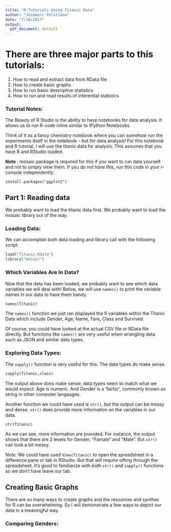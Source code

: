 ```yaml
---
title: "R-Tutorials Using Titanic Data"
author: "Josemari Feliciano"
date: "7/10/2017"
output:
  pdf_document: default
---
```


# There are three major parts to this tutorials:

1.  How to read and extract data from RData file
2.  How to create basic graphs 
3.  How to run basic descriptive statistics
4.  How to run and read results of inferential statistics

### Tutorial Notes:  

The Beauty of R Studio is the ability to have notebooks for data analysis.  It allows us to run R-code inline similar to IPython Notebooks.  

Think of it as a fancy chemistry notebook where you can somehow run the experiments itself in the notebook -- but for data analysis!  For this notebook and R tutorial, I will use the titanic data for analysis.  This assumes that you have R and RStudio loaded.  


__Note__ :  mosaic package is required for this if you want to run data yourself and not to simply view them.   If you do not have this, run this code in your r-console independently:  

```
install.packages("ggplot2")
``` 



  
  
## Part 1:  Reading data  

We probably want to load the titanic data first. We probably want to load the mosaic library out of the way.  

### Loading Data:
We can accomplish both data loading and library call with the following script:

```r
load("Titanic.Rdata")
library("mosaic")
```
  
### Which Variables Are In Data?  
Now that the data has been loaded, we probably want to see which data variables we will deal with!  Below, we will use `names()` to print the variable names in our data to have them handy.  

```r
names(Titanic)
```

The `names()` function we just ran displayed the 6 variables within the Titanic Data which include Gender, Age, Name, Fare, Class and Survived.   
  
Of course, you could have looked at the actual CSV file or RData file directly. But functions like `names()` are very useful when wrangling data such as JSON and similar data types.  
  
### Exploring Data Types:

The `sapply()` function is very useful for this.  The data types do make sense. 
  
```r
sapply(Titanic,class)
```

The output above does make sense; data types seem to match what we would expect.  Age is numeric.  And Gender is a 'factor', commonly known as string in other computer langauges. 

Another function we could have used is `str()`, but the output can be messy and dense. `str()` does provide more information on the variables in our data.  

```r
str(Titanic)
```

As we can see, more information are provided. For instance, the output shows that there are 2 levels for Gender, "Famale" and "Male".  But `str()` can look a bit messy.  

_Note:_ We could have used `View(Titanic)` to open the spreadsheet in a difference pane or tab in RStudio.  But that will require sifting through the spreadsheet.  It's good to familiarize with both `str()` and `sapply()` functions so we don't have leave our tab.  

## Creating Basic Graphs

There are so many ways to create graphs and the resources and synthax for R can be overwhelming.  So I will demonstrate a few ways to depict our data in a meaningful way.

### Comparing Genders:



